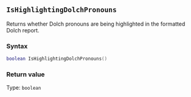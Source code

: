 ::: {.minipage data-latex="{\textwidth}"}
## `IsHighlightingDolchPronouns`

Returns whether Dolch pronouns are being highlighted in the formatted Dolch report.

### Syntax {-}

``` .lua
boolean IsHighlightingDolchPronouns()
```

### Return value {-}

Type: `boolean`
:::
